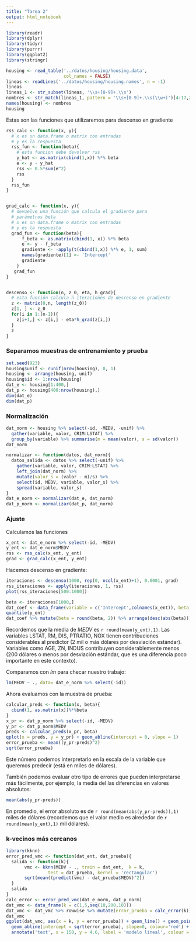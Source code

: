 ```yaml
---
title: "Tarea 2"
output: html_notebook
---
```


```r
library(readr)
library(dplyr)
library(tidyr)
library(purrr)
library(ggplot2)
library(stringr)
```


```r
housing <- read_table('../datos/housing/housing.data', 
                      col_names = FALSE)
lineas <- readLines('../datos/housing/housing.names', n = -1)
lineas
lineas_1 <- str_subset(lineas, '\\s+[0-9]+.\\s')
nombres <- str_match(lineas_1, pattern = '\\s+[0-9]+.\\s(\\w+)')[4:17,2]
names(housing) <- nombres
housing
```

Estas son las funciones que utilizaremos para descenso en gradiente

```r
rss_calc <- function(x, y){
  # x es un data.frame o matrix con entradas
  # y es la respuesta
  rss_fun <- function(beta){
    # esta funcion debe devolver rss
    y_hat <- as.matrix(cbind(1,x)) %*% beta
    e <- y - y_hat
    rss <- 0.5*sum(e^2)
    rss
  }
  rss_fun
}


grad_calc <- function(x, y){
  # devuelve una función que calcula el gradiente para 
  # parámetros beta   
  # x es un data.frame o matrix con entradas
  # y es la respuesta
  grad_fun <- function(beta){
      f_beta <- as.matrix(cbind(1, x)) %*% beta
      e <- y - f_beta
      gradiente <- -apply(t(cbind(1,x)) %*% e, 1, sum)
      names(gradiente)[1] <- 'Intercept'
      gradiente
    }
   grad_fun
}


descenso <- function(n, z_0, eta, h_grad){
  # esta función calcula n iteraciones de descenso en gradiente 
  z <- matrix(0,n, length(z_0))
  z[1, ] <- z_0
  for(i in 1:(n-1)){
    z[i+1,] <- z[i,] - eta*h_grad(z[i,])
  }
  z
}
```


### Separamos muestras de entrenamiento y prueba

```r
set.seed(923)
housing$unif <- runif(nrow(housing), 0, 1)
housing <- arrange(housing, unif)
housing$id <- 1:nrow(housing)
dat_e <- housing[1:400,]
dat_p <- housing[400:nrow(housing),]
dim(dat_e)
dim(dat_p)
```

### Normalización

```r
dat_norm <- housing %>% select(-id, -MEDV, -unif) %>%
  gather(variable, valor, CRIM:LSTAT) %>%
  group_by(variable) %>% summarise(m = mean(valor), s = sd(valor))
dat_norm

normalizar <- function(datos, dat_norm){
  datos_salida <- datos %>% select(-unif) %>%
    gather(variable, valor, CRIM:LSTAT) %>%
    left_join(dat_norm) %>%
    mutate(valor_s = (valor - m)/s) %>%
    select(id, MEDV, variable, valor_s) %>%
    spread(variable, valor_s)
}
dat_e_norm <- normalizar(dat_e, dat_norm)
dat_p_norm <- normalizar(dat_p, dat_norm)
```

### Ajuste

Calculamos las funciones
```r
x_ent <- dat_e_norm %>% select(-id, -MEDV)
y_ent <- dat_e_norm$MEDV
rss <- rss_calc(x_ent, y_ent)
grad <- grad_calc(x_ent, y_ent) 
```

Hacemos descenso en gradiente:

```r
iteraciones <- descenso(1000, rep(0, ncol(x_ent)+1), 0.0001, grad)
rss_iteraciones <- apply(iteraciones, 1, rss)
plot(rss_iteraciones[500:1000])
```

```r
beta <- iteraciones[1000,]
dat_coef <- data_frame(variable = c('Intercept',colnames(x_ent)), beta = beta)
quantile(y_ent)
dat_coef %>% mutate(beta = round(beta, 2)) %>% arrange(desc(abs(beta)))
```

Recordemos que  la media de *MEDV* es `r round(mean(y_ent),1)`. Las
variables LSTAT, RM, DIS, PTRATIO, NOX tienen contribuciones considerables al
predictor (2 mil o más dólares por desviación estándar). Variables
como AGE, ZN, INDUS contribuyen considerablemente menos (200 dólares o menos
por desviación estándar, que es una diferencia poco importante en este
contexto).


Comparamos con *lm* para checar nuestro trabajo:

```r
lm(MEDV ~ ., data= dat_e_norm %>% select(-id))
```

Ahora evaluamos con la muestra de prueba:

```r
calcular_preds <- function(x, beta){
  cbind(1, as.matrix(x))%*%beta
}
x_pr <- dat_p_norm %>% select(-id, -MEDV)
y_pr <- dat_p_norm$MEDV
preds <- calcular_preds(x_pr, beta)
qplot(x = preds, y = y_pr) + geom_abline(intercept = 0, slope = 1)
error_prueba <- mean((y_pr-preds)^2)
sqrt(error_prueba)
```

Este número podemos interpretarlo en la escala de la variable que queremos predecir
(está en miles de dólares).

También podemos evaluar otro tipo de errores que pueden interpretarse
más fácilmente, por ejemplo, la media del
las diferencias en valores absolutos:

```r
mean(abs(y_pr-preds))
```

En promedio, el error absoluto
es de `r round(mean(abs(y_pr-preds)),1)` miles de dólares (recordemos que
el valor medio es alrededor de `r round(mean(y_ent),1)` mil dólares).


### k-vecinos más cercanos

```r
library(kknn)
error_pred_vmc <- function(dat_ent, dat_prueba){
  salida <- function(k){
       vmc <- kknn(MEDV ~ ., train = dat_ent,  k = k,
                test = dat_prueba, kernel = 'rectangular')
       sqrt(mean((predict(vmc) - dat_prueba$MEDV)^2))
  }
  salida
}
calc_error <- error_pred_vmc(dat_e_norm, dat_p_norm)
dat_vmc <- data_frame(k = c(1,5,seq(10,200,10)))
dat_vmc <- dat_vmc %>% rowwise %>% mutate(error_prueba = calc_error(k))
dat_vmc
ggplot(dat_vmc, aes(x = k, y = error_prueba)) + geom_line() + geom_point() +
  geom_abline(intercept = sqrt(error_prueba), slope=0, colour='red') +
  annotate('text', x = 150, y = 4.6, label = 'modelo lineal', colour = 'red')
```

